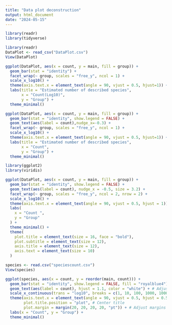 ```yaml
---
title: "Data plot deconstruction"
output: html_document
date: "2024-05-15"
---
```


```r
library(readr)
library(tidyverse)
```

```r
library(readr)
DataPlot <- read_csv("DataPlot.csv")
View(DataPlot)
```
```r
ggplot(DataPlot, aes(x = count, y = main, fill = group)) +
  geom_bar(stat = "identity") +
  facet_wrap(~ group, scales = "free_y", ncol = 1) + 
  scale_x_log10() +
  theme(axis.text.x = element_text(angle = 90, vjust = 0.5, hjust=1)) +
  labs(title = "Estimated number of described species",
       x = "Count(Log10)",
       y = "Group") +
  theme_minimal()
```

```r
ggplot(DataPlot, aes(x = count, y = main, fill = group)) +
  geom_bar(stat = "identity", show.legend = FALSE) +
  geom_text(aes(label = count),nudge_x=-0.3) +
  facet_wrap(~ group, scales = "free_y", ncol = 1) +
  scale_x_log10() +
  theme(axis.text.x = element_text(angle = 90, vjust = 0.5, hjust=1)) +
  labs(title = "Estimated number of described species",
       x = "Count",
       y = "Group") +
  theme_minimal()
```
```r
library(ggplot2)
library(viridis)

ggplot(DataPlot, aes(x = count, y = main, fill = group)) +
  geom_bar(stat = "identity", show.legend = FALSE) +
  geom_text(aes(label = count), nudge_x = -0.5, size = 3.2) +  
  facet_wrap(~ group, scales = "free_y", ncol = 2, nrow = 2) +  
  scale_x_log10() +
  theme(axis.text.x = element_text(angle = 90, vjust = 0.5, hjust = 1)) +
  labs(
    x = "Count ",
    y = "Group"
  ) +
  theme_minimal() +
  theme(
    plot.title = element_text(size = 16, face = "bold"),
    plot.subtitle = element_text(size = 12),
    axis.title = element_text(size = 12),
    axis.text = element_text(size = 10)
  )
```





```r
species <- read.csv("speciescount.csv")
View(species)
```

```r
ggplot(species, aes(x = count, y = reorder(main, count))) +
  geom_bar(stat = "identity", show.legend = FALSE, fill = "royalblue4") +
  geom_text(aes(label = count), hjust = 1.1, color = "white") + # Adjust text position
  scale_x_continuous(trans = "log10", breaks = c(1, 10, 100, 1000, 10000, 100000, 1000000)) + # Log scale
  theme(axis.text.x = element_text(angle = 90, vjust = 0.5, hjust = 0.5),
        plot.title.position = "plot", # Center title
        plot.margin = margin(20, 20, 20, 20, "pt")) + # Adjust margins
  labs(x = "Count", y = "Group") +
  theme_minimal()


```

















